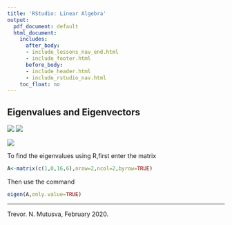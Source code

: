 ```yaml
---
title: 'RStudio: Linear Algebra'
output:
  pdf_document: default
  html_document:
    includes:
      after_body:
      - include_lessons_nav_end.html
      - include_footer.html
      before_body:
      - include_header.html
      - include_rstudio_nav.html
    toc_float: no
---
```



## Eigenvalues and Eigenvectors

![](1.png)
![](2.png)

![](3.png)
 
To find the eigenvalues using R,first enter the matrix

```r
A<-matrix(c(1,0,16,6),nrow=2,ncol=2,byrow=TRUE)
```

Then use the command

```r
eigen(A,only.value=TRUE)
```


***
Trevor. N. Mutusva, February 2020.

